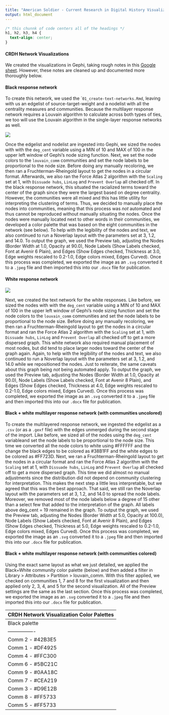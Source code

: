 ```yaml
---
title: "American Soldier - Current Research in Digital History Visualizations"
output: html_document
---
```


```css
/* this chunnk of code centers all of the headings */
h1, h2, h3, h4 {
  text-align: center;
}
```

#### CRDH Network Visualizations 

We created the visualizations in Gephi, taking rough notes in this [Google sheet](https://docs.google.com/spreadsheets/d/1LxBJ58I9SMrsbnE03cMdyXT7a6zRg8o3hNqjQ58lIs0/edit#gid=0). However, these notes are cleaned up and documented more thoroughly below. 

#### Black response network  

To create this network, we used the ``01_create-text-networks.Rmd`, leaving with us an edgelist of source-target-weight and a nodelist with all the centrality measures and communities. Because the multilayer response network requires a Louvain algorithm to calculate across both types of ties, we too will use the Louvain algorithm in the single-layer response networks as well. 

![](~/git/american-soldier-crdh/static/black_comms.jpg)

Once the edgelist and nodelist are ingested into Gephi, we sized the nodes with with the `deg_cent` variable using a MIN of 10 and MAX of 100 in the upper left window of Gephi's node sizing function. Next, we set the node colors to the `louvain_comm` communities and set the node labels to be proportional to the node size. Before doing any manually recoloring, we then ran a Fruchterman-Rheingold layout to get the nodes in a circular format. Afterwards, we also ran the Force Atlas 2 algorithm with the `Scaling` set at 1, with `Dissuade hubs`, `LinLog` and `Prevent Overlap` all checked off. In the black response network, this situated the racialized terms toward the center of the graph since they were the largest based on degree centrality. However, the communities were all mixed and this has little utility for interpreting the clustering of terms. Thus, we decided to manually place the nodes into communities, meaning that this process was *not* automated and thus cannot be reproduced without manually situating the nodes. Once the nodes were manually located next to other words in their communities, we developed a color palette that was based on the eight communities in the network (see below). To help with the legibility of the nodes and text, we also continued to run a Noverlap layout with the parameters set at 3, 1.2, and 14.0. To output the graph, we used the Preview tab, adjusting the Nodes (Border Width at 1.0, Opacity at 90.0), Node Labels (Show Labels checked, Font at Avenir 6 Plain), and Edges (Show Edges checked, Thickness at 3.0, Edge weights rescaled to 0.2-1.0, Edge colors mixed, Edges Curved). Once this process was completed, we exported the image as an `.svg` converted it to a `.jpeg` file and then imported this into our `.docx` file for publication. 

#### White response network 

![](~/git/american-soldier-crdh/static/white_comms.jpg)

Next, we created the text network for the white responses. Like before, we sized the nodes with with the `deg_cent` variable using a MIN of 10 and MAX of 100 in the upper left window of Gephi's node sizing function and set the node colors to the `louvain_comm` communities and set the node labels to be proportional to the node size. Before doing any manually recoloring, we then ran a Fruchterman-Rheingold layout to get the nodes in a circular format and ran the Force Atlas 2 algorithm with the `Scaling` set at 1, with `Dissuade hubs`, `LinLog` and `Prevent Overlap` all checked off to get a more dispersed graph. This white network also required manual placement of most nodes, but did tend to place larger nodes toward the center of the graph again. Again, to help with the legibility of the nodes and text, we also continued to run a Noverlap layout with the parameters set at 3, 1.2, and 14.0 while we repositioned the nodes. Just to reiterate, the same caveats about this graph being *not* being automated apply. To output the graph, we used the Preview tab, adjusting the Nodes (Border Width at 1.0, Opacity at 90.0), Node Labels (Show Labels checked, Font at Avenir 8 Plain), and Edges (Show Edges checked, Thickness at 4.0, Edge weights rescaled to 0.2-1.0, Edge colors mixed, Edges Curved). Once this process was completed, we exported the image as an `.svg` converted it to a `.jpeg` file and then imported this into our `.docx` file for publication. 

#### Black + white multilayer response network (with communities uncolored)

To create the multilayered response network, we ingested the edgelist as a `.csv` (or as a `.gexf` file) with the edges unmerged during the second stage of the import. Like before, we sized all of the nodes using the `deg_cent` variableand set the node labels to be proportional to the node size. This time we converted all the node colors to white using #FFFFFF and the change the black edges to be colored as #38B1FF and the white edges to be colored as #FF723D. Next, we ran a Fruchterman-Rheingold layout to get the nodes in a circular format and ran the Force Atlas 2 algorithm with the `Scaling` set at 1, with `Dissuade hubs`, `LinLog` and `Prevent Overlap` all checked off to get a more dispersed graph. This time we did almost no manual adjustments since the distribution did not depend on community clustering for interpretation. This makes the next step a little less interpretable, but we agreed that this was the best approach. That said, we still ran the Noverlap layout with the parameters set at 3, 1.2, and 14.0 to spread the node labels. Moreover, we removed most of the node labels below a degree of 15 other than a select few that added to the interpretation of the graph. All labels above deg_cent = 19 remained in the graph. To output the graph, we used the Preview tab, adjusting the Nodes (Border Width at 5.0, Opacity at 100.0), Node Labels (Show Labels checked, Font at Avenir 8 Plain), and Edges (Show Edges checked, Thickness at 5.0, Edge weights rescaled to 0.2-1.0, Edge colors mixed, Edges Curved). Once this process was completed, we exported the image as an `.svg` converted it to a `.jpeg` file and then imported this into our `.docx` file for publication. 

#### Black + white multilayer response network (with communities colored)

Using the exact same layout as what we just detailed, we applied the Black+White community color palette (below) and then added a filter in Library > Attributes > Partition > louvain_comm. With this filter applied, we checked on communities 1, 7 and 8 for the first visualization and then applied only 2, 3, 4, and 5 for the second visualization. All of the Preview settings are the same as the last section. Once this process was completed, we exported the image as an `.svg` converted it to a `.jpeg` file and then imported this into our `.docx` file for publication. 


| CRDH Network Visualization Color Palettes                                   |
| --------------------------------------------------------------------------- |
| Black palette    | White palette    | Black+White edges | Black+White comms | 
| ---------------- | ---------------- | ----------------- | ----------------- |
| Comm 2 - #42B3E5 | Comm 4 - #FFC300 | Black - #38B1FF   | Comm 2 - #42B3E5  |     
| Comm 1 - #DF4925 | Comm 7 - #5BC21C | White - #FF723D   | Comm 3 - #D9E12B  |
| Comm 4 - #FFC300 | Comm 3 - #D9E12B |                   | Comm 1 - #FFC300  |
| Comm 6 - #5BC21C | Comm 5 - #42B3E5 |                   | Comm 6 - #5BC21C  | 
| Comm 9 - #0AA18C | Comm 6 - #0AA18C |                   | Comm 5 - #FF5733  |
| Comm 7 - #CEA219 | Comm 1 - #DF4925 |                   | Comm 8 - #0AA18C  |
| Comm 3 - #D9E12B | Comm 2 - #E6632B |                   | Comm 4 - #DF4925  | 
| Comm 8 - #FF5733 | Comm 8 - #FFC300 |                   | Comm 7 - #0AA18C  |
| Comm 5 - #FF5733 |                  |                   |                   |




